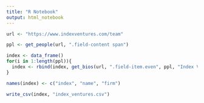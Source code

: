 ```yaml
---
title: "R Notebook"
output: html_notebook
---
```


```r
url <- "https://www.indexventures.com/team"

ppl <- get_people(url, ".field-content span")

index <- data_frame()
for(i in 1:length(ppl)){
  index <- rbind(index, get_bios(url, ".field-item.even", ppl, "Index Ventures"))
}

names(index) <- c("index", "name", "firm")

write_csv(index, "index_ventures.csv")
```

